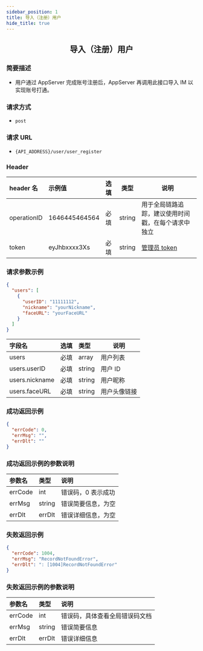 ```yaml
---
sidebar_position: 1
title: 导入（注册）用户
hide_title: true
---
```


<center>

## 导入（注册）用户

</center>

### 简要描述

- 用户通过 AppServer 完成账号注册后，AppServer 再调用此接口导入 IM 以实现账号打通。

### 请求方式

- `post`

### 请求 URL

- `{API_ADDRESS}/user/user_register`

### Header

| header 名   | 示例值        | 选填 | 类型   | 说明                         |
| :---------- | :------------ | :--- | ------ | ---------------------------- |
| operationID | 1646445464564 | 必填 | string | 用于全局链路追踪，建议使用时间戳，在每个请求中独立 |
| token       | eyJhbxxxx3Xs  | 必填 | string | [管理员 token](docs/restapi/apis/authenticationManagement/getToken.mdx)                 |

### 请求参数示例

```json
{
  "users": [
    {
      "userID": "11111112",
      "nickname": "yourNickname",
      "faceURL": "yourFaceURL"
    }
  ]
}
```

| 字段名         | 选填 | 类型   | 说明                                             |
| :------------- | :--- | :----- | ------------------------------------------------ |
| users          | 必填 | array  | 用户列表                                         |
| users.userID   | 必填 | string | 用户 ID                                          |
| users.nickname | 必填 | string | 用户昵称                                         |
| users.faceURL  | 必填 | string | 用户头像链接                                     |

### 成功返回示例

```json
{
  "errCode": 0,
  "errMsg": "",
  "errDlt": ""
}
```

### 成功返回示例的参数说明

| 参数名  | 类型   | 说明                      |
| :------ | :----- | :------------------------ |
| errCode | int    | 错误码，0 表示成功        |
| errMsg  | string | 错误简要信息，为空 |
| errDlt  | errDlt | 错误详细信息，为空 |

### 失败返回示例

```json
{
  "errCode": 1004,
  "errMsg": "RecordNotFoundError",
  "errDlt": ": [1004]RecordNotFoundError"
}
```

### 失败返回示例的参数说明

| 参数名  | 类型   | 说明                          |
| :------ | :----- | :---------------------------- |
| errCode | int    | 错误码，具体查看全局错误码文档 |
| errMsg  | string | 错误简要信息                  |
| errDlt  | errDlt | 错误详细信息                  |
